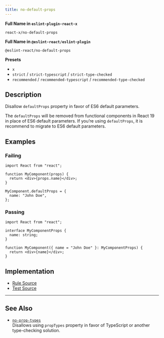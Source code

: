 ```yaml
---
title: no-default-props
---
```


**Full Name in `eslint-plugin-react-x`**

```plain copy
react-x/no-default-props
```

**Full Name in `@eslint-react/eslint-plugin`**

```plain copy
@eslint-react/no-default-props
```

**Presets**

- `x`
- `strict` / `strict-typescript` / `strict-type-checked`
- `recommended` / `recommended-typescript` / `recommended-type-checked`

## Description

Disallow `defaultProps` property in favor of ES6 default parameters.

The `defaultProps` will be removed from functional components in React 19 in place of ES6 default parameters. If you’re using `defaultProps`, it is recommend to migrate to ES6 default parameters.

## Examples

### Failing

```tsx
import React from "react";

function MyComponent(props) {
  return <div>{props.name}</div>;
}

MyComponent.defaultProps = {
  name: "John Doe",
};
```

### Passing

```tsx
import React from "react";

interface MyComponentProps {
  name: string;
}

function MyComponent({ name = "John Doe" }: MyComponentProps) {
  return <div>{name}</div>;
}
```

## Implementation

- [Rule Source](https://github.com/Rel1cx/eslint-react/tree/main/packages/plugins/eslint-plugin-react-x/src/rules/no-default-props.ts)
- [Test Source](https://github.com/Rel1cx/eslint-react/tree/main/packages/plugins/eslint-plugin-react-x/src/rules/no-default-props.spec.ts)

---

## See Also

- [`no-prop-types`](./no-prop-types)\
  Disallows using `propTypes` property in favor of TypeScript or another type-checking solution.
